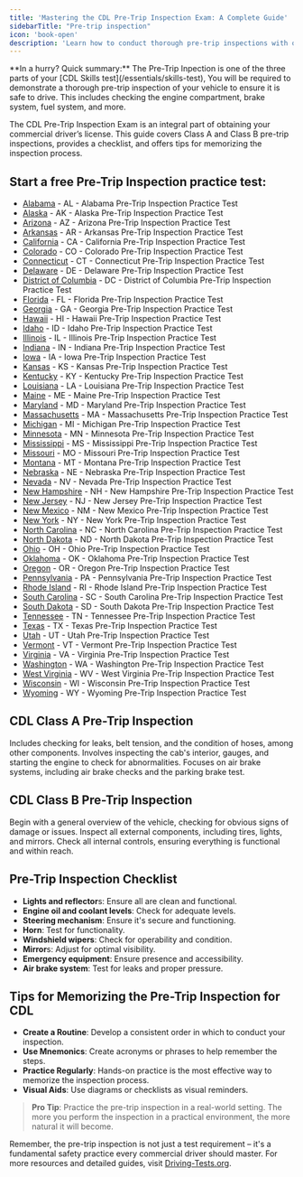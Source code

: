```yaml
---
title: 'Mastering the CDL Pre-Trip Inspection Exam: A Complete Guide'
sidebarTitle: "Pre-trip inspection"
icon: 'book-open'
description: 'Learn how to conduct thorough pre-trip inspections with our guide, a critical component for commercial vehicle safety.'
---
```

<Snippet file="andrei.mdx" />
<Tip>**In a hurry? Quick summary:** The Pre-Trip Inpection is one of the three parts of your [CDL Skills test](/essentials/skills-test), You will be required to demonstrate a thorough pre-trip inspection of your vehicle to ensure it is safe to drive. This includes checking the engine compartment, brake system, fuel system, and more.</Tip>

The CDL Pre-Trip Inspection Exam is an integral part of obtaining your commercial driver’s license. This guide covers Class A and Class B pre-trip inspections, provides a checklist, and offers tips for memorizing the inspection process.

## Start a free Pre-Trip Inspection practice test:

- [Alabama](https://driving-tests.org/alabama/#cdl-pre-trip) - AL - Alabama Pre-Trip Inspection Practice Test
- [Alaska](https://driving-tests.org/alaska/#cdl-pre-trip) - AK - Alaska Pre-Trip Inspection Practice Test
- [Arizona](https://driving-tests.org/arizona/#cdl-pre-trip) - AZ - Arizona Pre-Trip Inspection Practice Test
- [Arkansas](https://driving-tests.org/arkansas/#cdl-pre-trip) - AR - Arkansas Pre-Trip Inspection Practice Test
- [California](https://driving-tests.org/california/#cdl-pre-trip) - CA - California Pre-Trip Inspection Practice Test
- [Colorado](https://driving-tests.org/colorado/#cdl-pre-trip) - CO - Colorado Pre-Trip Inspection Practice Test
- [Connecticut](https://driving-tests.org/connecticut/#cdl-pre-trip) - CT - Connecticut Pre-Trip Inspection Practice Test
- [Delaware](https://driving-tests.org/delaware/#cdl-pre-trip) - DE - Delaware Pre-Trip Inspection Practice Test
- [District of Columbia](https://driving-tests.org/district-columbia/#cdl-pre-trip) - DC - District of Columbia Pre-Trip Inspection Practice Test
- [Florida](https://driving-tests.org/florida/#cdl-pre-trip) - FL - Florida Pre-Trip Inspection Practice Test
- [Georgia](https://driving-tests.org/georgia/#cdl-pre-trip) - GA - Georgia Pre-Trip Inspection Practice Test
- [Hawaii](https://driving-tests.org/hawaii/#cdl-pre-trip) - HI - Hawaii Pre-Trip Inspection Practice Test
- [Idaho](https://driving-tests.org/idaho/#cdl-pre-trip) - ID - Idaho Pre-Trip Inspection Practice Test
- [Illinois](https://driving-tests.org/illinois/#cdl-pre-trip) - IL - Illinois Pre-Trip Inspection Practice Test
- [Indiana](https://driving-tests.org/indiana/#cdl-pre-trip) - IN - Indiana Pre-Trip Inspection Practice Test
- [Iowa](https://driving-tests.org/iowa/#cdl-pre-trip) - IA - Iowa Pre-Trip Inspection Practice Test
- [Kansas](https://driving-tests.org/kansas/#cdl-pre-trip) - KS - Kansas Pre-Trip Inspection Practice Test
- [Kentucky](https://driving-tests.org/kentucky/#cdl-pre-trip) - KY - Kentucky Pre-Trip Inspection Practice Test
- [Louisiana](https://driving-tests.org/louisiana/#cdl-pre-trip) - LA - Louisiana Pre-Trip Inspection Practice Test
- [Maine](https://driving-tests.org/maine/#cdl-pre-trip) - ME - Maine Pre-Trip Inspection Practice Test
- [Maryland](https://driving-tests.org/maryland/#cdl-pre-trip) - MD - Maryland Pre-Trip Inspection Practice Test
- [Massachusetts](https://driving-tests.org/massachusetts/#cdl-pre-trip) - MA - Massachusetts Pre-Trip Inspection Practice Test
- [Michigan](https://driving-tests.org/michigan/#cdl-pre-trip) - MI - Michigan Pre-Trip Inspection Practice Test
- [Minnesota](https://driving-tests.org/minnesota/#cdl-pre-trip) - MN - Minnesota Pre-Trip Inspection Practice Test
- [Mississippi](https://driving-tests.org/mississippi/#cdl-pre-trip) - MS - Mississippi Pre-Trip Inspection Practice Test
- [Missouri](https://driving-tests.org/missouri/#cdl-pre-trip) - MO - Missouri Pre-Trip Inspection Practice Test
- [Montana](https://driving-tests.org/montana/#cdl-pre-trip) - MT - Montana Pre-Trip Inspection Practice Test
- [Nebraska](https://driving-tests.org/nebraska/#cdl-pre-trip) - NE - Nebraska Pre-Trip Inspection Practice Test
- [Nevada](https://driving-tests.org/nevada/#cdl-pre-trip) - NV - Nevada Pre-Trip Inspection Practice Test
- [New Hampshire](https://driving-tests.org/new-hampshire/#cdl-pre-trip) - NH - New Hampshire Pre-Trip Inspection Practice Test
- [New Jersey](https://driving-tests.org/new-jersey/#cdl-pre-trip) - NJ - New Jersey Pre-Trip Inspection Practice Test
- [New Mexico](https://driving-tests.org/new-mexico/#cdl-pre-trip) - NM - New Mexico Pre-Trip Inspection Practice Test
- [New York](https://driving-tests.org/new-york/#cdl-pre-trip) - NY - New York Pre-Trip Inspection Practice Test
- [North Carolina](https://driving-tests.org/north-carolina/#cdl-pre-trip) - NC - North Carolina Pre-Trip Inspection Practice Test
- [North Dakota](https://driving-tests.org/north-dakota/#cdl-pre-trip) - ND - North Dakota Pre-Trip Inspection Practice Test
- [Ohio](https://driving-tests.org/ohio/#cdl-pre-trip) - OH - Ohio Pre-Trip Inspection Practice Test
- [Oklahoma](https://driving-tests.org/oklahoma/#cdl-pre-trip) - OK - Oklahoma Pre-Trip Inspection Practice Test
- [Oregon](https://driving-tests.org/oregon/#cdl-pre-trip) - OR - Oregon Pre-Trip Inspection Practice Test
- [Pennsylvania](https://driving-tests.org/pennsylvania/#cdl-pre-trip) - PA - Pennsylvania Pre-Trip Inspection Practice Test
- [Rhode Island](https://driving-tests.org/rhode-island/#cdl-pre-trip) - RI - Rhode Island Pre-Trip Inspection Practice Test
- [South Carolina](https://driving-tests.org/south-carolina/#cdl-pre-trip) - SC - South Carolina Pre-Trip Inspection Practice Test
- [South Dakota](https://driving-tests.org/south-dakota/#cdl-pre-trip) - SD - South Dakota Pre-Trip Inspection Practice Test
- [Tennessee](https://driving-tests.org/tennessee/#cdl-pre-trip) - TN - Tennessee Pre-Trip Inspection Practice Test
- [Texas](https://driving-tests.org/texas/#cdl-pre-trip) - TX - Texas Pre-Trip Inspection Practice Test
- [Utah](https://driving-tests.org/utah/#cdl-pre-trip) - UT - Utah Pre-Trip Inspection Practice Test
- [Vermont](https://driving-tests.org/vermont/#cdl-pre-trip) - VT - Vermont Pre-Trip Inspection Practice Test
- [Virginia](https://driving-tests.org/virginia/#cdl-pre-trip) - VA - Virginia Pre-Trip Inspection Practice Test
- [Washington](https://driving-tests.org/washington/#cdl-pre-trip) - WA - Washington Pre-Trip Inspection Practice Test
- [West Virginia](https://driving-tests.org/west-virginia/#cdl-pre-trip) - WV - West Virginia Pre-Trip Inspection Practice Test
- [Wisconsin](https://driving-tests.org/wisconsin/#cdl-pre-trip) - WI - Wisconsin Pre-Trip Inspection Practice Test
- [Wyoming](https://driving-tests.org/wyoming/#cdl-pre-trip) - WY - Wyoming Pre-Trip Inspection Practice Test


## CDL Class A Pre-Trip Inspection

<AccordionGroup>
  <Accordion title="Engine Compartment Inspection">
    Includes checking for leaks, belt tension, and the condition of hoses, among other components.
  </Accordion>
  <Accordion title="Cab Check/Engine Start">
    Involves inspecting the cab's interior, gauges, and starting the engine to check for abnormalities.
  </Accordion>
  <Accordion title="Brake Check">
    Focuses on air brake systems, including air brake checks and the parking brake test.
  </Accordion>
</AccordionGroup>

## CDL Class B Pre-Trip Inspection

<Steps>
  <Step title="Vehicle Overview">
    Begin with a general overview of the vehicle, checking for obvious signs of damage or issues.
  </Step>
  <Step title="External Inspection">
    Inspect all external components, including tires, lights, and mirrors.
  </Step>
  <Step title="Internal Inspection">
    Check all internal controls, ensuring everything is functional and within reach.
  </Step>
</Steps>

## Pre-Trip Inspection Checklist

  - **Lights and reflector**s: Ensure all are clean and functional.
  - **Engine oil and coolant levels**: Check for adequate levels.
  - **Steering mechanism**: Ensure it's secure and functioning.
  - **Horn**: Test for functionality.
  - **Windshield wipers**: Check for operability and condition.
  - **Mirror**s: Adjust for optimal visibility.
  - **Emergency equipment**: Ensure presence and accessibility.
  - **Air brake system**: Test for leaks and proper pressure.


## Tips for Memorizing the Pre-Trip Inspection for CDL
  - **Create a Routine**: Develop a consistent order in which to conduct your inspection.
  - **Use Mnemonics**: Create acronyms or phrases to help remember the steps.
  - **Practice Regularly**: Hands-on practice is the most effective way to memorize the inspection process.
  - **Visual Aids**: Use diagrams or checklists as visual reminders.

> **Pro Tip**: Practice the pre-trip inspection in a real-world setting. The more you perform the inspection in a practical environment, the more natural it will become.

Remember, the pre-trip inspection is not just a test requirement – it's a fundamental safety practice every commercial driver should master. For more resources and detailed guides, visit [Driving-Tests.org](https://driving-tests.org).

<Snippet file="cdl-premium.mdx" />